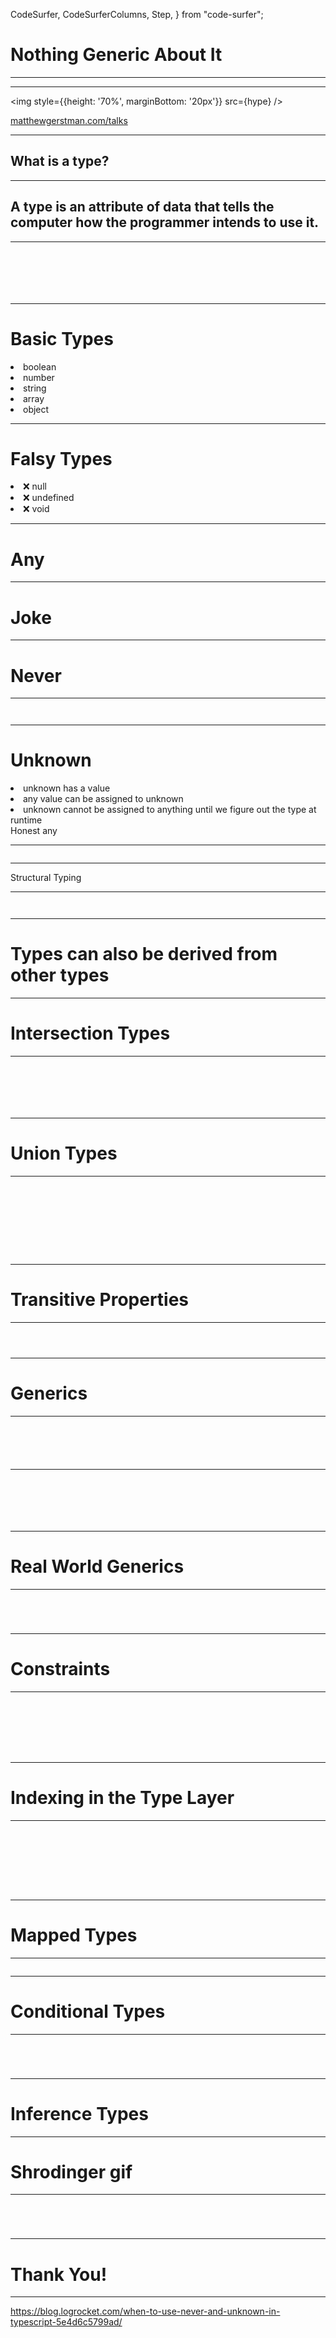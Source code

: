   CodeSurfer,
  CodeSurferColumns,
  Step,
} from "code-surfer";




# Nothing Generic About It

---

<AboutMe/>

---

<img style={{height: '70%', marginBottom: '20px'}} src={hype} />

<a href="https://matthewgerstman.com/talks">matthewgerstman.com/talks</a>

---

## What is a type?

---

## A type is an attribute of data that tells the computer how the programmer intends to use it.

---

<CodeSurfer>

```ts file=./snippets/what-is.ts
```

```ts 1[16:23],2[17:25],4[25:32] file=./snippets/what-is.ts
```

```ts 4:6 file=./snippets/what-is.ts
```

```ts 4[25:32] file=./snippets/what-is.ts
```

```ts 1,8 file=./snippets/what-is.ts
```

```ts 2,9 file=./snippets/what-is.ts
```
</CodeSurfer>

---

# Basic Types
<AppearList marginTop="-40px">
  <li>
    <Emoji name="typescript.jpg" size="40px" /> boolean
  </li>
  <li>
    <Emoji name="typescript.jpg" size="40px" /> number
  </li>
  <li>
    <Emoji name="typescript.jpg" size="40px" /> string
  </li>
  <li>
    <Emoji name="typescript.jpg" size="40px" /> array
  </li>
  <li>
    <Emoji name="typescript.jpg" size="40px" /> object
  </li>
</AppearList>


---

# Falsy Types

<AppearList marginTop="-10px">
  <li>
    <EmojiWrapper fontSize="0.6em">❌</EmojiWrapper> null
  </li>
  <li>
    <EmojiWrapper fontSize="0.6em">❌</EmojiWrapper> undefined
  </li>
  <li>
    <EmojiWrapper fontSize="0.6em">❌</EmojiWrapper> void
  </li>  
</AppearList>

---

# Any

---

# Joke

---

# Never

---

<CodeSurfer>

```ts file=./snippets/never.ts
```

```ts file=./snippets/never-with-error.ts
```

</CodeSurfer>

---

# Unknown

<AppearList>
  <li>unknown has a value</li>
  <li>any value can be assigned to unknown</li>
  <li>unknown cannot be assigned to anything until we figure out the type at runtime</li>
</AppearList>

<Notes>
Honest any

</Notes>

---

<CodeSurfer>

```ts file=./snippets/unknown.ts
```

</CodeSurfer>

---

Structural Typing

---

<CodeSurfer>

```ts file=./snippets/structural-types.ts
```

```ts file=./snippets/structural-type-error.ts
```

</CodeSurfer>

---

# Types can also be derived from other types


---

# Intersection Types

---

<CodeSurfer>

```ts 1:2 file=./snippets/intersection.ts
```

```ts 4 file=./snippets/intersection.ts
```

```ts 5 file=./snippets/intersection.ts
```

```ts 4:5 file=./snippets/intersection.ts
```

```ts 7:8 file=./snippets/intersection.ts
```

```ts 9 file=./snippets/intersection.ts
```


</CodeSurfer>

---

# Union Types

---

<CodeSurfer>

```ts 1,2 file=./snippets/union.ts
```


```ts 3 file=./snippets/union.ts
```

```ts 5:8 file=./snippets/union.ts
```

```ts 1[16:27],2[16:27],6[17:20] file=./snippets/union.ts
```

```ts 9:12 file=./snippets/union.ts
```

```ts 9[19:32] file=./snippets/union.ts
```

```ts 9[35:51] file=./snippets/union.ts
```

```ts 10 file=./snippets/union.ts
```

```ts file=./snippets/union.ts
```

</CodeSurfer>


---

# Transitive Properties

---

<CodeSurfer>

```ts file=./snippets/properties-never.ts
```

```ts file=./snippets/properties-unknown.ts
```

```ts file=./snippets/properties-any.ts
```

</CodeSurfer>

---

# Generics

---

<CodeSurfer>

```ts 1:3 file=./snippets/generics.ts
```

```ts 1[18:20,27,31] file=./snippets/generics.ts
```

```ts 5[23:50],6[26:74],7[23:40] file=./snippets/generics.ts
```

```ts 5[14:20],6[15:23],7[14:20] file=./snippets/generics.ts
```

```ts file=./snippets/generics.ts
```


</CodeSurfer>

---

<CodeSurfer>

```ts file=./snippets/generics-custom.ts
```

```ts 1:2 file=./snippets/generics-custom.ts
```

```ts 4 file=./snippets/generics-custom.ts
```

```ts 6:7 file=./snippets/generics-custom.ts
```


```ts 9:10 file=./snippets/generics-custom.ts
```

```ts 12:13 file=./snippets/generics-custom.ts
```

</CodeSurfer>

---

# Real World Generics

---

<CodeSurfer>

```ts 1:2 file=./snippets/generics-real.tsx
```

```ts 1[26:45] file=./snippets/generics-real.tsx
```


```ts 5 file=./snippets/generics-real.tsx
```

```ts 5[23:31] file=./snippets/generics-real.tsx
```


</CodeSurfer>

---

# Constraints


---

<CodeSurfer>

```ts file=./snippets/generics-constraints.ts
```

```ts 1:2 file=./snippets/generics-constraints.ts
```

```ts 4:5 file=./snippets/generics-constraints.ts
```

```ts 4[18:33] file=./snippets/generics-constraints.ts
```

```ts 5 file=./snippets/generics-constraints.ts
```

```ts 7:8 file=./snippets/generics-constraints.ts
```

```ts 2,10:12 file=./snippets/generics-constraints.ts
```


</CodeSurfer>


---

# Indexing in the Type Layer

---

<CodeSurfer>

```ts file=./snippets/indexing.ts
```

```ts 1:4 file=./snippets/indexing.ts
```

```ts 2,6:7 file=./snippets/indexing.ts
```

```ts 9:14 file=./snippets/indexing.ts
```

```ts 1:4,10 file=./snippets/indexing.ts
```

```ts 2[3:8],3[3:7],9[21:50],11 file=./snippets/indexing.ts
```

```ts 2[11:18],3[10:14],12[4:20],13 file=./snippets/indexing.ts
```

```ts 1:4,10 file=./snippets/indexing.ts
```

</CodeSurfer>

---

# Mapped Types

---

<CodeSurfer>

```ts file=./snippets/mapped.ts
```
</CodeSurfer>


---

# Conditional Types

---

<CodeSurfer>

```ts file=./snippets/conditional-syntax.ts
```

```ts file=./snippets/conditional-server.ts
```

```ts file=./snippets/conditional-diff-filter.ts
```

```ts file=./snippets/conditional-maps.ts
```

</CodeSurfer>

---

# Inference Types

---

# Shrodinger gif

---

<CodeSurfer>

```ts file=./snippets/infer-syntax.ts
```

```ts file=./snippets/infer-function.ts
```

```ts file=./snippets/infer-props.ts
```

```ts file=./snippets/infer-curry.ts
```

</CodeSurfer>

---

# Thank You!

---

<AboutMe />

https://blog.logrocket.com/when-to-use-never-and-unknown-in-typescript-5e4d6c5799ad/